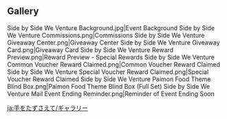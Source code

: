 {{EventTabs}}
==Gallery==
<gallery>
Side by Side We Venture Background.jpg|Event Background
Side by Side We Venture Commissions.png|Commissions
Side by Side We Venture Giveaway Center.png|Giveaway Center
Side by Side We Venture Giveaway Card.png|Giveaway Card
Side by Side We Venture Reward Preview.png|Reward Preview - Special Rewards
Side by Side We Venture Common Voucher Reward Claimed.png|Common Voucher Reward Claimed
Side by Side We Venture Special Voucher Reward Claimed.png|Special Voucher Reward Claimed
Side by Side We Venture Paimon Food Theme Blind Box.png|Paimon Food Theme Blind Box (Full Set)
Side by Side We Venture Mail Event Ending Reminder.png|Reminder of Event Ending Soon
</gallery>

[[ja:手をたずさえて/ギャラリー]]